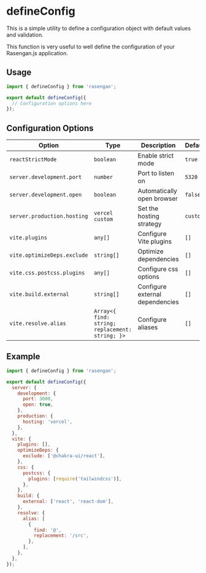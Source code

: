 # defineConfig

This is a simple utility to define a configuration object with default values and validation.

This function is very useful to well define the configuration of your Rasengan.js application.

## Usage 

```javascript filename="rasengan.config.js" showLineNumbers copy 
import { defineConfig } from 'rasengan';

export default defineConfig({
  // Configuration options here
});
```

## Configuration Options

| Option | Type | Description | Default |
|--------|------|-------------|---------|
| `reactStrictMode` | `boolean` | Enable strict mode | `true` |
| `server.development.port` | `number` | Port to listen on | `5320` |
| `server.development.open` | `boolean` | Automatically open browser | `false` |
| `server.production.hosting` | `vercel` `custom` | Set the hosting strategy | `custom` |
| `vite.plugins` | `any[]` | Configure Vite plugins | `[]` |
| `vite.optimizeDeps.exclude` | `string[]` | Optimize dependencies | `[]` |
| `vite.css.postcss.plugins` | `any[]` | Configure css options | `[]` |
| `vite.build.external` | `string[]` | Configure external dependencies | `[]` |
| `vite.resolve.alias` | `Array<{ find: string; replacement: string; }>` | Configure aliases | `[]` |

## Example

```javascript filename="rasengan.config.js" showLineNumbers copy
import { defineConfig } from 'rasengan';

export default defineConfig({
  server: {
    development: {
      port: 3000,
      open: true,
    },
    production: {
      hosting: 'vercel',
    },
  },
  vite: {
    plugins: [],
    optimizeDeps: {
      exclude: ['@chakra-ui/react'],
    },
    css: {
      postcss: {
        plugins: [require('tailwindcss')],
      },
    },
    build: {
      external: ['react', 'react-dom'],
    },
    resolve: {
      alias: [
        {
          find: '@',
          replacement: '/src',
        },
      ],
    },
  },
});
```
